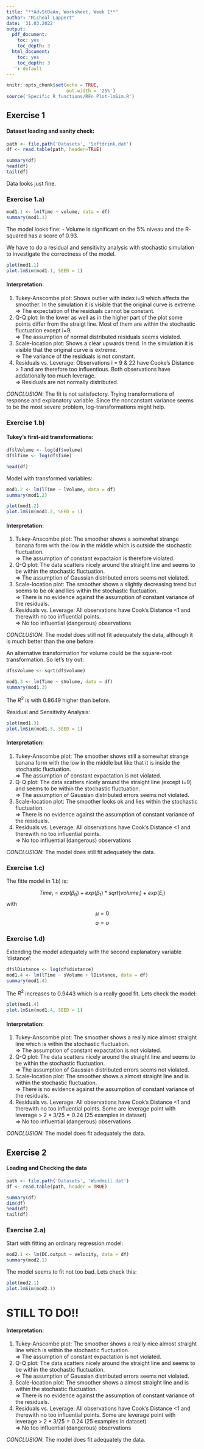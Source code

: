 ```yaml
---
title: "**AdvStDaAn, Worksheet, Week 1**"
author: "Micheal Lappert"
date: '31.03.2022'
output:
  pdf_document:
    toc: yes
    toc_depth: 3
  html_document:
    toc: yes
    toc_depth: 3
  '': default
---
```


```r
knitr::opts_chunk$set(echo = TRUE,
                      out.width = '25%')
source('Specific_R_functions/RFn_Plot-lmSim.R')
```

## Exercise 1
#### Dataset loading and sanity check:

```r
path <- file.path('Datasets', 'Softdrink.dat')
df <- read.table(path, header=TRUE)

summary(df)
head(df)
tail(df)
```
Data looks just fine.

### Exercise 1.a)
```r
mod1.1 <- lm(Time ~ volume, data = df)
summary(mod1.1)

```
The model looks fine:
- Volume is significant on the 5% niveau and the R-squared has a score of 0.93.

We have to do a residual and sensitivity analysis with stochastic simulation
to investigate the correctness of the model.

```r
plot(mod1.1)
plot.lmSim(mod1.1, SEED = 1)
```

#### Interpretation:
1.  Tukey-Anscombe plot: Shows outlier with index i=9 which affects the smoother. In the simulation it is visible that the original curve is extreme.\
=> The expectation of the residuals cannot be constant.
2.  Q-Q plot: In the lower as well as in the higher part of the plot some points differ from the straigt line. Most of them are within the stochastic fluctuation except i=9.\
=> The assumption of normal distributed residuals seems violated.
3.  Scale-location plot: Shows a clear upwards trend. In the simulation it is visible that the original curve is extreme.\
=> The variance of the residuals is not constant.
4.  Residuals vs. Leverage: Observations i = 9 & 22 have Cooke's Distance > 1 and are therefore too influentious. Both observations have addationally too much leverage.\
=> Residuals are not normally distributed.

*CONCLUSION*: The fit is not satisfactory. Trying transformations of response and explanatory variable. Since the noncanstant variance seems to be the most severe problem, log-transformations might help.
               
### Exercise 1.b)
#### Tukey's first-aid transformations:

```r
df$lVolume <- log(df$volume)
df$lTime <- log(df$Time)

head(df)
```
Model with transformed variables:
```r
mod1.2 <- lm(lTime ~ lVolume, data = df)
summary(mod1.2)
```
```r
plot(mod1.2)
plot.lmSim(mod1.2, SEED = 1)
```

#### Interpretation:
1.  Tukey-Anscombe plot: The smoother shows a somewhat strange banana form with the low in the middle which is outside the stochastic fluctuation.\
=> The assumption of constant expactaion is therefore violated.
2.  Q-Q plot: The data scatters nicely around the straight line and seems to be within the stochastic fluctuation.\
=> The assumption of Gaussian distributed errors seems not violated.
3.  Scale-location plot: The smoother shows a slightly decreasing trend but seems to be ok and lies within the stochastic fluctuation.\
=> There is no evidence against the assumption of constant variance of the residuals.
4.  Residuals vs. Leverage: All observations have Cook's Distance <1 and therewith no too influential points.\
=> No too influential (dangerous) observations

*CONCLUSION*: The model does still not fit adequately the data, although it is much better than the one before.

An alternative transformation for volume could be the square-root transformation. So let's try out:
```r
df$sVolume <- sqrt(df$volume)

mod1.3 <- lm(Time ~ sVolume, data = df)
summary(mod1.3)
```
The $R^{2}$ is with 0.8649 higher than before.

Residual and Sensitivity Analysis:
```r
plot(mod1.3)
plot.lmSim(mod1.3, SEED = 1)
```
#### Interpretation:
1.  Tukey-Anscombe plot: The smoother shows still a somewhat strange banana form with the low in the middle but like that it is inside the stochastic fluctuation.\
=> The assumption of constant expactation is not violated.
2.  Q-Q plot: The data scatters nicely around the straight line (except i=9) and seems to be within the stochastic fluctuation.\
=> The assumption of Gaussian distributed errors seems not violated.
3.  Scale-location plot: The smoother looks ok and lies within the stochastic fluctuation.\
=> There is no evidence against the assumption of constant variance of the residuals.
4.  Residuals vs. Leverage: All observations have Cook's Distance <1 and therewith no too influential points.\
=> No too influential (dangerous) observations

*CONCLUSION*: The model does still fit adequately the data.

### Exercise 1.c)
The fitte model in 1.b) is:

$$Time_i = exp(\beta_0) + exp(\beta_1) * sqrt(volume_i) + exp(E_i)$$
with $$\mu = 0$$ $$\sigma = \sigma$$

### Exercise 1.d)
Extending the model adequately with the second explanatory variable 'distance':
```r
df$lDistance <- log(df$distance)
mod1.4 <- lm(lTime ~ sVolume + lDistance, data = df)
summary(mod1.4)
```
The $R^{2}$ increases to 0.9443 which is a really good fit. Lets check the model:
```r
plot(mod1.4)
plot.lmSim(mod1.4, SEED = 1)
```

#### Interpretation:
1.  Tukey-Anscombe plot: The smoother shows a really nice almost straight line which is within the stochastic fluctuation.\
=> The assumption of constant expactation is not violated.
2.  Q-Q plot: The data scatters nicely around the straight line and seems to be within the stochastic fluctuation.\
=> The assumption of Gaussian distributed errors seems not violated.
3.  Scale-location plot: The smoother shows a almost straight line and is within the stochastic fluctuation.\
=> There is no evidence against the assumption of constant variance of the residuals.
4.  Residuals vs. Leverage: All observations have Cook's Distance <1 and therewith no too influential points. Some are leverage point with leverage > $2*3/25=0.24$ (25 examples in dataset)\
=> No too influential (dangerous) observations

*CONCLUSION*: The model does fit adequately the data.

## Exercise 2
#### Loading and Checking the data
```r
path <- file.path('Datasets', 'Windmill.dat')
df <- read.table(path, header = TRUE)

summary(df)
dim(df)
head(df)
tail(df)
```

### Exercise 2.a)
Start with fitting an ordinary regression model:
```r
mod2.1 <- lm(DC.output ~ velocity, data = df)
summary(mod2.1)
```
The model seems to fit not too bad. Lets check this:
```r
plot(mod2.1)
plot.lmSim(mod2.1)
```

# STILL TO DO!!
#### Interpretation:
1.  Tukey-Anscombe plot: The smoother shows a really nice almost straight line which is within the stochastic fluctuation.\
=> The assumption of constant expactation is not violated.
2.  Q-Q plot: The data scatters nicely around the straight line and seems to be within the stochastic fluctuation.\
=> The assumption of Gaussian distributed errors seems not violated.
3.  Scale-location plot: The smoother shows a almost straight line and is within the stochastic fluctuation.\
=> There is no evidence against the assumption of constant variance of the residuals.
4.  Residuals vs. Leverage: All observations have Cook's Distance <1 and therewith no too influential points. Some are leverage point with leverage > $2*3/25=0.24$ (25 examples in dataset)\
=> No too influential (dangerous) observations

*CONCLUSION*: The model does fit adequately the data.